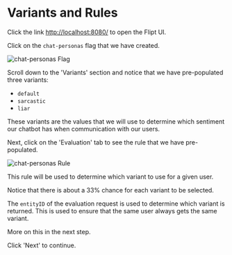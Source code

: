 # Variants and Rules

Click the link [http://localhost:8080/](http://localhost:8080/) to open the Flipt UI.

Click on the `chat-personas` flag that we have created.

![chat-personas Flag](/images/advanced/personas-flag.png)

Scroll down to the 'Variants' section and notice that we have pre-populated three variants:

- `default`
- `sarcastic`
- `liar`

These variants are the values that we will use to determine which sentiment our chatbot has when communication with our users.

Next, click on the 'Evaluation' tab to see the rule that we have pre-populated.

![chat-personas Rule](/images/advanced/personas-rule.png)

This rule will be used to determine which variant to use for a given user.

Notice that there is about a 33% chance for each variant to be selected.

The `entityID` of the evaluation request is used to determine which variant is returned. This is used to ensure that the same user always gets the same variant.

More on this in the next step.

Click 'Next' to continue.

